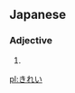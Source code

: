 ==Japanese==
===Adjective===
{{ja-adj|h|rom=kirei}}
# {{japdef|綺麗|[[beautiful]], [[clean]]}}


[[pl:きれい]]